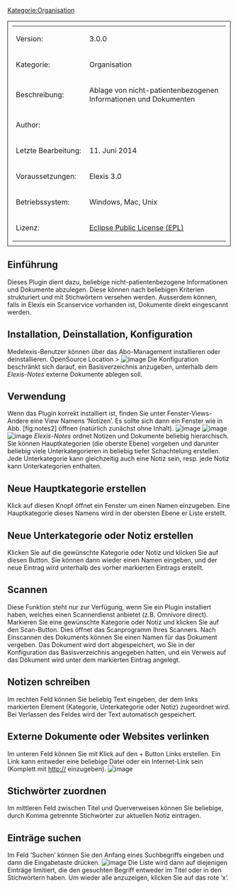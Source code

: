 [[Kategorie:Organisation]]
<table style="width:100%; border: 1px solid; padding: 10px">
	
	<tr>
		<td>Version:</td>
		<td>3.0.0</td>
	</tr>
	<tr>
		<td style="width:150px;">Kategorie:</td>
		<td>Organisation</td>
	</tr>
	<tr>
		<td>Beschreibung:</td>
		<td>Ablage von nicht-patientenbezogenen Informationen und Dokumenten </td>
	</tr>
	<tr>
		<td>Author:</td>
		<td></td>
	</tr>
	<tr>
		<td>Letzte Bearbeitung:</td>
		<td>11. Juni 2014</td>
	</tr>
	<tr>
		<td>Voraussetzungen:</td>
		<td>Elexis 3.0</td>
	</tr>
	<tr>
		<td>Betriebssystem:</td>
		<td>Windows, Mac, Unix</td>
	</tr>
	<tr>
		<td>Lizenz:</td>
		<td>[http://www.eclipse.org/legal/epl-v10.html Eclipse Public License (EPL)]</td>
	</tr>
</table>
== Einführung ==
Dieses Plugin dient dazu, beliebige nicht-patientenbezogene Informationen und Dokumente abzulegen. Diese können nach beliebigen Kriterien strukturiert und mit Stichwörtern versehen werden.
Ausserdem können, falls in Elexis ein Scanservice vorhanden ist, Dokumente direkt eingescannt werden. 
== Installation, Deinstallation, Konfiguration ==
Medelexis-Benutzer können über das Abo-Management installieren oder deinstallieren.  OpenSource Location >
[[File:notes-config.png|image]]
Die Konfiguration beschränkt sich darauf, ein Basisverzeichnis anzugeben, unterhalb dem ''Elexis-Notes'' externe Dokumente ablegen soll.
== Verwendung ==
Wenn das Plugin korrekt installiert ist, finden Sie unter Fenster-Views-Andere eine View Namens ‘Notizen’. Es sollte sich dann ein Fenster wie in Abb. [fig:notes2] öffnen (natürlich zunächst ohne Inhalt).
[[File:Ch.elexis.notes/notes-view.png|image]]
[[File:Ch.elexis.notes/notes-tools.png|image]] 
[[File:Ch.elexis.notes/notes-view2.png|image]]
''Elexis-Notes'' ordnet Notizen und Dokumente beliebig hierarchisch. Sie können Hauptkategorien (die oberste Ebene) vorgeben und darunter beliebig viele Unterkategorieren in beliebig tiefer Schachtelung erstellen. Jede Unterkategorie kann gleichzeitig auch eine Notiz sein, resp. jede Notiz kann Unterkategorien enthalten.
== Neue Hauptkategorie erstellen ==
Klick auf diesen Knopf öffnet ein Fenster um einen Namen einzugeben. Eine Hauptkategorie dieses Namens wird in der obersten Ebene er Liste erstellt.
== Neue Unterkategorie oder Notiz erstellen ==
Klicken Sie auf die gewünschte Kategorie oder Notiz und klicken Sie auf diesen Button. Sie können dann wieder einen Namen eingeben, und der neue Eintrag wird unterhalb des vorher markierten Eintrags erstellt.
== Scannen ==
Diese Funktion steht nur zur Verfügung, wenn Sie ein Plugin installiert haben, welches einen Scannerdienst anbietet (z.B. Omnivore direct). Markieren Sie eine gewünschte Kategorie oder Notiz und klicken Sie auf den Scan-Button. Dies öffnet das Scanprogramm Ihres Scanners. Nach Einscannen des Dokuments können Sie einen Namen für das Dokument vergeben. Das Dokument wird dort abgespeichert, wo Sie in der Konfiguration das Basisverzeichnis angegeben hatten, und ein Verweis auf das Dokument wird unter dem markierten Eintrag angelegt.
== Notizen schreiben ==
Im rechten Feld können Sie beliebig Text eingeben, der dem links markierten Element (Kategorie, Unterkategorie oder Notiz) zugeordnet wird. Bei Verlassen des Feldes wird der Text automatisch gespeichert.
== Externe Dokumente oder Websites verlinken ==
Im unteren Feld können Sie mit Klick auf den + Button Links erstellen. Ein Link kann entweder eine beliebige Datei oder ein Internet-Link sein (Komplett mit http:// einzugeben).
[[File:Ch.elexis.notes/notes-view3.png|image]]
== Stichwörter zuordnen ==
Im mittleren Feld zwischen Titel und Querverweisen können Sie beliebige, durch Komma getrennte Stichwörter zur aktuellen Notiz eintragen.
== Einträge suchen ==
Im Feld ‘Suchen’ können Sie den Anfang eines Suchbegriffs eingeben und dann die Eingabetaste drücken.
[[File:Ch.elexis.notes/find.png|image]]
Die Liste wird dann auf diejenigen Einträge limitiert, die den gesuchten Begriff entweder im Titel oder in den Stichwörtern haben. Um wieder alle anzuzeigen, klicken Sie auf das rote ‘x’.